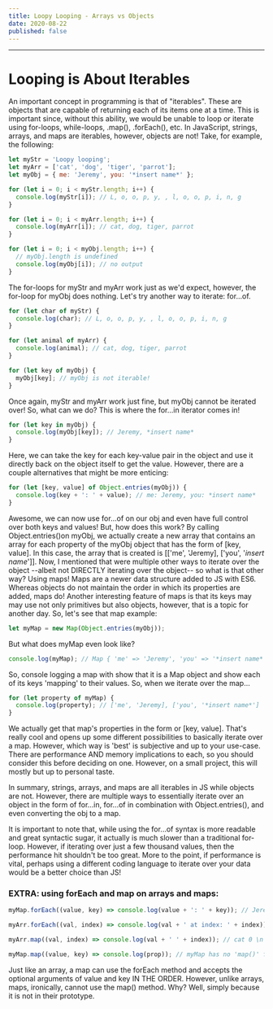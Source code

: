 ```yaml
---
title: Loopy Looping - Arrays vs Objects
date: 2020-08-22
published: false
---
```

---
# Looping is About Iterables
An important concept in programming is that of "iterables". These are objects that are capable of returning each of its items one at a time. This is important since, without this ability, we would be unable to loop or iterate using for-loops, while-loops, .map(), .forEach(), etc. In JavaScript, strings, arrays, and maps are iterables, however, objects are not!  Take, for example, the following:

```js
let myStr = 'Loopy looping';
let myArr = ['cat', 'dog', 'tiger', 'parrot'];
let myObj = { me: 'Jeremy', you: '*insert name*' };

for (let i = 0; i < myStr.length; i++) {
  console.log(myStr[i]); // L, o, o, p, y, , l, o, o, p, i, n, g
}

for (let i = 0; i < myArr.length; i++) {
  console.log(myArr[i]); // cat, dog, tiger, parrot
}

for (let i = 0; i < myObj.length; i++) {
  // myObj.length is undefined
  console.log(myObj[i]); // no output
}
```

The for-loops for myStr and myArr work just as we'd expect, however, the for-loop for myObj does nothing. Let's try another way to iterate: for...of.

```js
for (let char of myStr) {
  console.log(char); // L, o, o, p, y, , l, o, o, p, i, n, g
}

for (let animal of myArr) {
  console.log(animal); // cat, dog, tiger, parrot
}

for (let key of myObj) {
  myObj[key]; // myObj is not iterable!
}
```

Once again, myStr and myArr work just fine, but myObj cannot be iterated over!  So, what can we do? This is where the for...in iterator comes in!

```js
for (let key in myObj) {
  console.log(myObj[key]); // Jeremy, *insert name*
}
```

Here, we can take the key for each key-value pair in the object and use it directly back on the object itself to get the value. However, there are a couple alternatives that might be more enticing:

```js
for (let [key, value] of Object.entries(myObj)) {
  console.log(key + ': ' + value); // me: Jeremy, you: *insert name*
}
```

Awesome, we can now use for...of on our obj and even have full control over both keys and values! But, how does this work?  By calling Object.entries()on myObj, we actually create a new array that contains an array for each property of the myObj object that has the form of [key, value]. In this case, the array that is created is [['me', 'Jeremy], ['you', '*insert name*']].
Now, I mentioned that were multiple other ways to iterate over the object --albeit not DIRECTLY iterating over the object-- so what is that other way?
Using maps! Maps are a newer data structure added to JS with ES6. Whereas objects do not maintain the order in which its properties are added, maps do!
Another interesting feature of maps is that its keys may may use not only primitives but also objects, however, that is a topic for another day.
So, let's see that map example:

```js
let myMap = new Map(Object.entries(myObj));
```

But what does myMap even look like?

```js
console.log(myMap); // Map { 'me' => 'Jeremy', 'you' => '*insert name*' }
```

So, console logging a map with show that it is a Map object and show each of its keys 'mapping' to their values. So, when we iterate over the map...

```js
for (let property of myMap) {
  console.log(property); // ['me', 'Jeremy], ['you', '*insert name*']
}
```

We actually get that map's properties in the form or [key, value]. That's really cool and opens up some different possibilities to basically iterate over a map. However, which way is 'best' is subjective and up to your use-case. There are performance AND memory implications to each, so you should consider this before deciding on one. However, on a small project, this will mostly but up to personal taste.

In summary, strings, arrays, and maps are all iterables in JS while objects are not. However, there are multiple ways to essentially iterate over an object in the form of for...in, for...of in combination with Object.entries(), and even converting the obj to a map.

It is important to note that, while using the for...of syntax is more readable and great syntactic sugar, it actually is much slower than a traditional for-loop. However, if iterating over just a few thousand values, then the performance hit shouldn't be too great. More to the point, if performance is vital, perhaps using a different coding language to iterate over your data would be a better choice than JS!

### EXTRA: using forEach and map on arrays and maps:
```js
myMap.forEach((value, key) => console.log(value + ': ' + key)); // Jeremy: me \n *insert name*: you

myArr.forEach((val, index) => console.log(val + ' at index: ' + index)); // cat at index: 0 \n dog at index: 1 ...

myArr.map((val, index) => console.log(val + ' ' + index)); // cat 0 \n dog 1 \n tiger 3

myMap.map((value, key) => console.log(prop)); // myMap has no 'map()' function!
```

Just like an array, a map can use the forEach method and accepts the optional arguments of value and key IN THE ORDER. However, unlike arrays, maps, ironically, cannot use the map() method. Why? Well, simply because it is not in their prototype. 